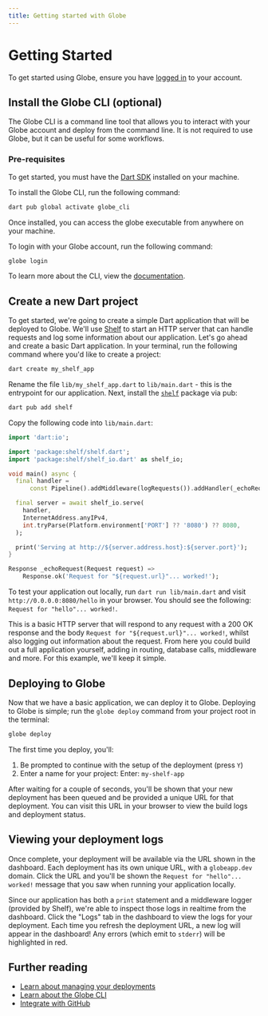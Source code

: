 ```yaml
---
title: Getting started with Globe
---
```


# Getting Started

To get started using Globe, ensure you have [logged in](https://globe.dev/login) to your account.

## Install the Globe CLI (optional)

The Globe CLI is a command line tool that allows you to interact with your Globe account and deploy from the command line. It is not required to use Globe, but it can be useful for some workflows.

### Pre-requisites

To get started, you must have the [Dart SDK](https://dart.dev/get-dart) installed on your machine.

To install the Globe CLI, run the following command:

```bash
dart pub global activate globe_cli
```

Once installed, you can access the globe executable from anywhere on your machine.

To login with your Globe account, run the following command:

```bash
globe login
```

To learn more about the CLI, view the [documentation](/cli).

## Create a new Dart project

To get started, we're going to create a simple Dart application that will be deployed to Globe. We'll use [Shelf](https://pub.dev/packages/shelf) to start an HTTP server that can handle requests and log some information about our application. Let's go ahead and create a basic Dart application. In your terminal, run the following command where you'd like to create a project:

```bash
dart create my_shelf_app
```

Rename the file `lib/my_shelf_app.dart` to `lib/main.dart` - this is the entrypoint for our application. Next, install the [`shelf`](https://pub.dev/packages/shelf) package via pub:

```bash
dart pub add shelf
```

Copy the following code into `lib/main.dart`:

```dart
import 'dart:io';

import 'package:shelf/shelf.dart';
import 'package:shelf/shelf_io.dart' as shelf_io;

void main() async {
  final handler =
      const Pipeline().addMiddleware(logRequests()).addHandler(_echoRequest);

  final server = await shelf_io.serve(
    handler,
    InternetAddress.anyIPv4,
    int.tryParse(Platform.environment['PORT'] ?? '8080') ?? 8080,
  );

  print('Serving at http://${server.address.host}:${server.port}');
}

Response _echoRequest(Request request) =>
    Response.ok('Request for "${request.url}"... worked!');
```

To test your application out locally, run `dart run lib/main.dart` and visit `http://0.0.0.0:8080/hello` in your browser. You should see the following: `Request for "hello"... worked!`.

This is a basic HTTP server that will respond to any request with a 200 OK response and the body `Request for "${request.url}"... worked!`, whilst also logging out information about the request. From here you could build out a full application yourself, adding in routing, database calls, middleware and more. For this example, we'll keep it simple.

## Deploying to Globe

Now that we have a basic application, we can deploy it to Globe. Deploying to Globe is simple; run the `globe deploy` command from your project root in the terminal:

```bash
globe deploy
```

The first time you deploy, you'll:

1. Be prompted to continue with the setup of the deployment (press `Y`)
1. Enter a name for your project: Enter: `my-shelf-app`

After waiting for a couple of seconds, you'll be shown that your new deployment has been queued and be provided a unique URL for that deployment. You can visit this URL in your browser to view the build logs and deployment status.

## Viewing your deployment logs

Once complete, your deployment will be available via the URL shown in the dashboard. Each deployment has its own unique URL, with a `globeapp.dev` domain. Click the URL and you'll be shown the `Request for "hello"... worked!` message that you saw when running your application locally.

Since our application has both a `print` statement and a middleware logger (provided by Shelf), we're able to inspect those logs in realtime from the dashboard. Click the "Logs" tab in the dashboard to view the logs for your deployment. Each time you refresh the deployment URL, a new log will appear in the dashboard! Any errors (which emit to `stderr`) will be highlighted in red.

## Further reading

- [Learn about managing your deployments](/deployments)
- [Learn about the Globe CLI](/cli)
- [Integrate with GitHub](/deployments/github-integration)
